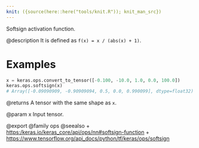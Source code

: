 ```yaml
---
knit: ({source(here::here("tools/knit.R")); knit_man_src})
---
```

Softsign activation function.

@description
It is defined as `f(x) = x / (abs(x) + 1)`.

# Examples
```python
x = keras.ops.convert_to_tensor([-0.100, -10.0, 1.0, 0.0, 100.0])
keras.ops.softsign(x)
# Array([-0.09090909, -0.90909094, 0.5, 0.0, 0.990099], dtype=float32)
```

@returns
A tensor with the same shape as `x`.

@param x Input tensor.

@export
@family ops
@seealso
+ <https:/keras.io/keras_core/api/ops/nn#softsign-function>
+ <https://www.tensorflow.org/api_docs/python/tf/keras/ops/softsign>
